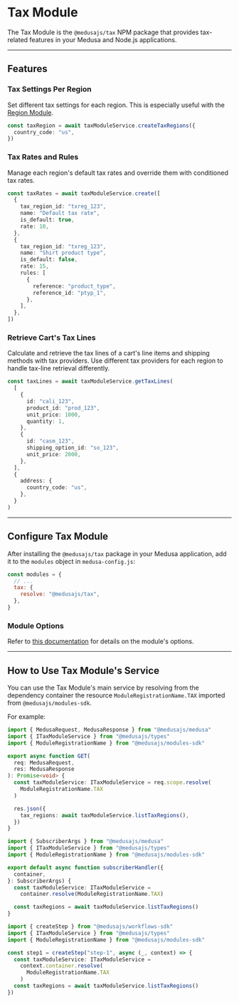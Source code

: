 
# Tax Module

The Tax Module is the `@medusajs/tax` NPM package that provides tax-related features in your Medusa and Node.js applications.

---

## Features

### Tax Settings Per Region

Set different tax settings for each region. This is especially useful with the [Region Module](../region/index.mdx).

```ts
const taxRegion = await taxModuleService.createTaxRegions({
  country_code: "us",
})
```

### Tax Rates and Rules

Manage each region's default tax rates and override them with conditioned tax rates.

```ts
const taxRates = await taxModuleService.create([
  {
    tax_region_id: "txreg_123",
    name: "Default tax rate",
    is_default: true,
    rate: 10,
  },
  {
    tax_region_id: "txreg_123",
    name: "Shirt product type",
    is_default: false,
    rate: 15,
    rules: [
      {
        reference: "product_type",
        reference_id: "ptyp_1",
      },
    ],
  },
])
```

### Retrieve Cart's Tax Lines

Calculate and retrieve the tax lines of a cart's line items and shipping methods with tax providers. Use different tax providers for each region to handle tax-line retrieval differently.

```ts
const taxLines = await taxModuleService.getTaxLines(
  [
    {
      id: "cali_123",
      product_id: "prod_123",
      unit_price: 1000,
      quantity: 1,
    },
    {
      id: "casm_123",
      shipping_option_id: "so_123",
      unit_price: 2000,
    },
  ],
  {
    address: {
      country_code: "us",
    },
  }
)
```

---

## Configure Tax Module

After installing the `@medusajs/tax` package in your Medusa application, add it to the `modules` object in `medusa-config.js`:

```js
const modules = {
  // ...
  tax: {
    resolve: "@medusajs/tax",
  },
}
```

### Module Options

Refer to [this documentation](./module-options/index.mdx) for details on the module's options.

---

## How to Use Tax Module's Service

You can use the Tax Module's main service by resolving from the dependency container the resource `ModuleRegistrationName.TAX` imported from `@medusajs/modules-sdk`.

For example:

<Tabs groupId="resource-type" isCodeTabs={true}>
  <TabItem label="API Route" value="api-route" attributes={{
    title: "src/api/store/custom/route.ts"
  }}>

  ```ts
  import { MedusaRequest, MedusaResponse } from "@medusajs/medusa"
  import { ITaxModuleService } from "@medusajs/types"
  import { ModuleRegistrationName } from "@medusajs/modules-sdk"

  export async function GET(
    req: MedusaRequest,
    res: MedusaResponse
  ): Promise<void> {
    const taxModuleService: ITaxModuleService = req.scope.resolve(
      ModuleRegistrationName.TAX
    )

    res.json({
      tax_regions: await taxModuleService.listTaxRegions(),
    })
  }
  ```

  </TabItem>
  <TabItem label="Subscriber" value="subscribers" attributes={{
    title: "src/subscribers/custom-handler.ts"
  }}>

  ```ts
  import { SubscriberArgs } from "@medusajs/medusa"
  import { ITaxModuleService } from "@medusajs/types"
  import { ModuleRegistrationName } from "@medusajs/modules-sdk"

  export default async function subscriberHandler({
    container,
  }: SubscriberArgs) {
    const taxModuleService: ITaxModuleService =
      container.resolve(ModuleRegistrationName.TAX)

    const taxRegions = await taxModuleService.listTaxRegions()
  }
  ```

  </TabItem>
  <TabItem label="Workflow Step" value="workflow-step" attributes={{
    title: "src/workflows/hello-world/step1.ts"
  }}>

  ```ts
  import { createStep } from "@medusajs/workflows-sdk"
  import { ITaxModuleService } from "@medusajs/types"
  import { ModuleRegistrationName } from "@medusajs/modules-sdk"

  const step1 = createStep("step-1", async (_, context) => {
    const taxModuleService: ITaxModuleService =
      context.container.resolve(
        ModuleRegistrationName.TAX
      )
    const taxRegions = await taxModuleService.listTaxRegions()
  })
  ```

  </TabItem>
</Tabs>
